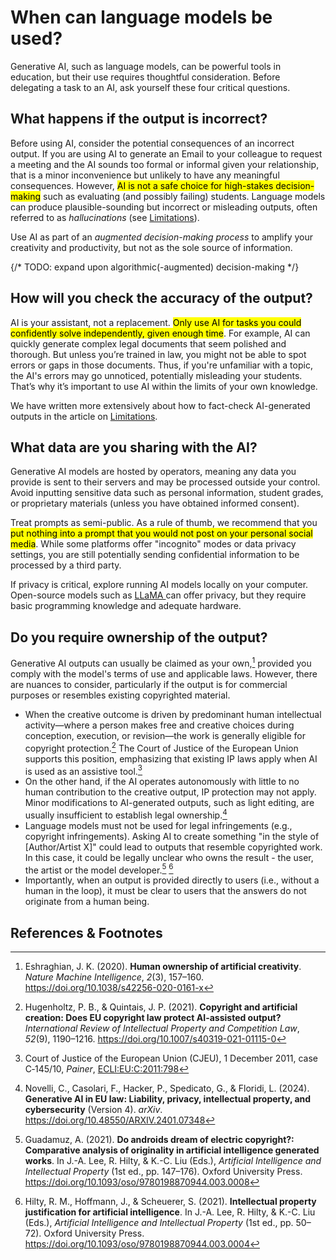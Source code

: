 
# When can language models be used?

Generative AI, such as language models, can be powerful tools in education, but their use requires thoughtful consideration. Before delegating a task to an AI, ask yourself these four critical questions.

<Steps>

## What happens if the output is incorrect?

Before using AI, consider the potential consequences of an incorrect output. If you are using AI to generate an Email to your colleague to request a meeting and the AI sounds too formal or informal given your relationship, that is a minor inconvenience but unlikely to have any meaningful consequences. However, <mark>AI is not a safe choice for high-stakes decision-making</mark> such as evaluating (and possibly failing) students. Language models can produce plausible-sounding but incorrect or misleading outputs, often referred to as *hallucinations* (see [Limitations](/genai/limitations)).

Use AI as part of an *augmented decision-making process* to amplify your creativity and productivity, but not as the sole source of information. 

{/* TODO: expand upon algorithmic(-augmented) decision-making */}

## How will you check the accuracy of the output?

AI is your assistant, not a replacement. <mark>Only use AI for tasks you could confidently solve independently, given enough time</mark>. For example, AI can quickly generate complex legal documents that seem polished and thorough. But unless you’re trained in law, you might not be able to spot errors or gaps in those documents. Thus, if you're unfamiliar with a topic, the AI's errors may go unnoticed, potentially misleading your students. That’s why it’s important to use AI within the limits of your own knowledge. 

We have written more extensively about how to fact-check AI-generated outputs in the article on [Limitations](/genai/limitations).

## What data are you sharing with the AI?

Generative AI models are hosted by operators, meaning any data you provide is sent to their servers and may be processed outside your control. Avoid inputting sensitive data such as personal information, student grades, or proprietary materials (unless you have obtained informed consent). 

Treat prompts as semi-public. As a rule of thumb, we recommend that you <mark>put nothing into a prompt that you would not post on your personal social media</mark>. While some platforms offer "incognito" modes or data privacy settings, you are still potentially sending confidential information to be processed by a third party. 

If privacy is critical, explore running AI models locally on your computer. Open-source models such as [LLaMA <i className="fa-solid fa-arrow-up-right-from-square"></i>](https://www.llama.com/) can offer privacy, but they require basic programming knowledge and adequate hardware.

## Do you require ownership of the output?

Generative <span mark-color="yellow">AI outputs can usually be claimed as your own</span>,[^Eshraghian2020Human] provided you comply with the model's terms of use and applicable laws. However, there are nuances to consider, particularly if the output is for commercial purposes or resembles existing copyrighted material. 

- <span mark-color="green">When the creative outcome is driven by predominant human intellectual activity</span>—where a person makes free and creative choices during conception, execution, or revision—the work is generally eligible for copyright protection.[^Hugenholtz2021Copyright] The Court of Justice of the European Union supports this position, emphasizing that existing IP laws apply when AI is used as an assistive tool.[^CJEU2011Panier]
- On the other hand, <span mark-color="red">if the AI operates autonomously with little to no human contribution</span> to the creative output, IP protection may not apply. Minor modifications to AI-generated outputs, such as light editing, are usually insufficient to establish legal ownership.[^Novelli2024Generative]
- Language models must not be used for legal infringements (e.g., copyright infringements). Asking AI to create something "in the style of [Author/Artist X]" could lead to outputs that resemble copyrighted work. In this case, it could be legally unclear who owns the result - the user, the artist or the model developer.[^Guadamuz2021Androids] [^Hilty2021Intellectual]
- Importantly, when an output is provided directly to users (i.e., without a human in the loop), it must be clear to users that the answers do not originate from a human being. 

</Steps>

## References & Footnotes

[^CJEU2011Panier]: Court of Justice of the European Union (CJEU), 1 December 2011, case C‐145/10, *Painer*, [ECLI:EU:C:2011:798](https://eur-lex.europa.eu/legal-content/EN/TXT/?uri=CELEX%3A62010CJ0145)

[^Eshraghian2020Human]: Eshraghian, J. K. (2020). **Human ownership of artificial creativity**. *Nature Machine Intelligence*, *2*(3), 157–160. https://doi.org/10.1038/s42256-020-0161-x

[^Guadamuz2021Androids]: Guadamuz, A. (2021). **Do androids dream of electric copyright?: Comparative analysis of originality in artificial intelligence generated works**. In J.-A. Lee, R. Hilty, & K.-C. Liu (Eds.), *Artificial Intelligence and Intellectual Property* (1st ed., pp. 147–176). Oxford University Press. https://doi.org/10.1093/oso/9780198870944.003.0008

[^Hilty2021Intellectual]: Hilty, R. M., Hoffmann, J., & Scheuerer, S. (2021). **Intellectual property justification for artificial intelligence**. In J.-A. Lee, R. Hilty, & K.-C. Liu (Eds.), *Artificial Intelligence and Intellectual Property* (1st ed., pp. 50–72). Oxford University Press. https://doi.org/10.1093/oso/9780198870944.003.0004

[^Hugenholtz2021Copyright]: Hugenholtz, P. B., & Quintais, J. P. (2021). **Copyright and artificial creation: Does EU copyright law protect AI-assisted output?** *International Review of Intellectual Property and Competition Law*, *52*(9), 1190–1216. https://doi.org/10.1007/s40319-021-01115-0

[^Novelli2024Generative]: Novelli, C., Casolari, F., Hacker, P., Spedicato, G., & Floridi, L. (2024). **Generative AI in EU law: Liability, privacy, intellectual property, and cybersecurity** (Version 4). *arXiv*. https://doi.org/10.48550/ARXIV.2401.07348

